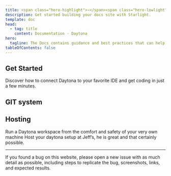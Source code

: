 ```yaml
---
title: <span class="hero-highlight">~</span><span class="hero-lowlight">cd</span> daytona-docs
description: Get started building your docs site with Starlight.
template: doc
head:
  - tag: title
    content: Documentation · Daytona
hero:
  tagline: The Docs contains guidance and best practices that can help you get the best out of Daytona. From setting up your first workspace to the most advanced team collab.
tableOfContents: false
---
```



## Get Started

Discover how to connect Daytona to your favorite IDE and get coding in just a few minutes.

<CardGrid>
	<Card icon="pencil" />
	<Card icon="add-document" />
	<Card icon="setting" />
	<Card icon="open-book" />
</CardGrid>

## GIT system

<CardGrid>
	<Card title="Single Node" icon="pencil"/>
	<Card title="Cluster" icon="add-document"/>
	<Card title="IDPs" icon="setting"/>
</CardGrid>

## Hosting

<CardGrid>
    <Card title="Setup your Localhost" icon="pencil">
        Run a Daytona workspace from the comfort and safety of your very own machine
    </Card>
    <Card title="Bare Metal" icon="add-document">
        Host your daytona setup at Jeff’s, he is great and that certainly possible.
    </Card>
</CardGrid>

<hr />
If you found a bug on this website, please open a new issue with as much detail as possible, including steps to replicate the bug, screenshots, links, and expected results.
